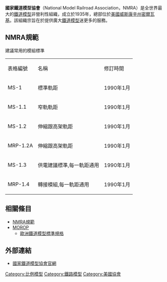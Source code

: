 '''國家鐵道模型協會'''（National Model Railroad Association，NMRA）是全世界最大的[[鐵道模型|鐵道模型]]非營利性組織，成立於1935年，總部位於[[美國|美國]][[威斯康辛州|威斯康辛州]][[密爾瓦基|密爾瓦基]]。該組織宗旨在於提供廣大[[鐵道模型|鐵道模型]]迷更多的服務。

==NMRA規範==
建議常用的模組標準 
{| border="1" 
|- 
| 表格編號 || 名稱 ||修訂時間
|- 
| MS-1 || 標準軌距 || 1990年1月
|- 
| MS-1.1 || 窄軌軌距 || 1990年1月
|- 
| MS-1.2 || 伸縮跟高架軌距 || 1990年1月
|- 
| MRP-1.2A || 伸縮跟高架軌距 || 1990年1月
|- 
| MS-1.3 || 供電建議標準,每一軌距通用 || 1990年1月
|- 
| MRP-1.4 || 轉接模組,每一軌距通用 || 1990年1月
|}

==相關條目==
*[[NMRA規範|NMRA規範]]
*[[MOROP|MOROP]]
**[[歐洲鐵道模型標準規格|歐洲鐵道模型標準規格]]

==外部連結==
*[http://www.nmra.org/ 國家鐵道模型協會官網]{{Wayback|url=http://www.nmra.org/ |date=20070716075640 }}

[[Category:比例模型|Category:比例模型]]
[[Category:鐵路模型|Category:鐵路模型]]
[[Category:美國協會|Category:美國協會]]